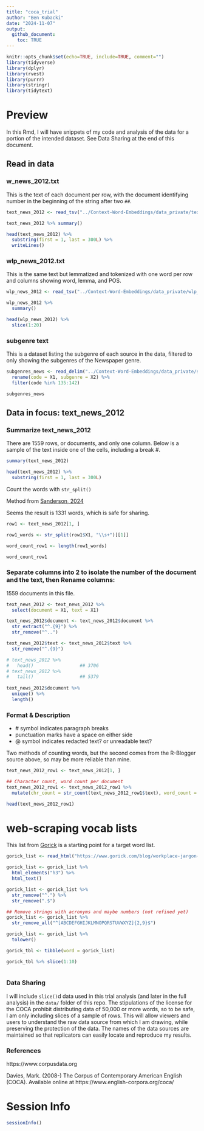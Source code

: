 ```yaml
---
title: "coca_trial"
author: "Ben Kubacki"
date: "2024-11-07"
output: 
  github_document:
    toc: TRUE
---
```


```r
knitr::opts_chunk$set(echo=TRUE, include=TRUE, comment="")
library(tidyverse)
library(dplyr)
library(rvest)
library(purrr)
library(stringr)
library(tidytext)


```


# Preview

In this Rmd, I will have snippets of my code and analysis of the data for a portion of the intended dataset. See Data Sharing at the end of this document.

## Read in data

### w_news_2012.txt

This is the text of each document per row, with the document identifying number in the beginning of the string after two `##`. 


```r
text_news_2012 <- read_tsv("../Context-Word-Embeddings/data_private/text_newspaper_lsp/w_news_2012.txt", col_names = F, show_col_types = F) 

text_news_2012 %>% summary()

head(text_news_2012) %>%
  substring(first = 1, last = 300L) %>% 
  writeLines()

```
### wlp_news_2012.txt

This is the same text but lemmatized and tokenized with one word per row and columns showing word, lemma, and POS.

```r

wlp_news_2012 <- read_tsv("../Context-Word-Embeddings/data_private/wlp_newspaper_lsp/wlp_news_2012.txt", col_names=F, show_col_types = F) %>% rename(word = X1, lemma = X2, POS = X3)

wlp_news_2012 %>% 
  summary()

head(wlp_news_2012) %>%
  slice(1:20)

```

### subgenre text

This is a dataset listing the subgenre of each source in the data, filtered to only showing the subgenres of the Newspaper genre.

```r

subgenres_news <- read_delim("../Context-Word-Embeddings/data_private/subgenreCodes.txt", col_names = F) %>% 
  rename(code = X1, subgenre = X2) %>%  
  filter(code %in% 135:142)

subgenres_news

```

## Data in focus: text_news_2012

### Summarize text_news_2012

There are 1559 rows, or documents, and only one column. Below is a sample of the text inside one of the cells, including a break #.

```r

summary(text_news_2012)

head(text_news_2012) %>%
  substring(first = 1, last = 300L)

```

Count the words with `str_split()` 

Method from [Sanderson, 2024](https://www.r-bloggers.com/2024/05/counting-words-in-a-string-in-r-a-comprehensive-guide/)

Seems the result is 1331 words, which is safe for sharing. 

```r

row1 <- text_news_2012[1, ]

row1_words <- str_split(row1$X1, "\\s+")[[1]]

word_count_row1 <- length(row1_words)

word_count_row1


```


### Separate columns into 2 to isolate the number of the document and the text, then Rename columns:

1559 documents in this file.

```r
text_news_2012 <- text_news_2012 %>% 
  select(document = X1, text = X1) 

text_news_2012$document <- text_news_2012$document %>% 
  str_extract("^.{9}") %>% 
  str_remove("^..") 

text_news_2012$text <- text_news_2012$text %>% 
  str_remove("^.{9}") 

# text_news_2012 %>% 
#   head()                 ## 3706
# text_news_2012 %>% 
#   tail()                 ## 5379
  
text_news_2012$document %>% 
  unique() %>% 
  length()

```

### Format & Description

- \# symbol indicates paragraph breaks  
- punctuation marks have a space on either side  
- @ symbol indicates redacted text? or unreadable text?  

Two methods of counting words, but the second comes from the R-Blogger source above, so may be more reliable than mine.

```r

text_news_2012_row1 <- text_news_2012[1, ]

## Character count, word count per document
text_news_2012_row1 <- text_news_2012_row1 %>% 
  mutate(chr_count = str_count(text_news_2012_row1$text), word_count = str_count(text_news_2012_row1$text, "\\s\\b"), word_count2 = str_count(text_news_2012_row1$text, "\\s+"))

head(text_news_2012_row1)

```

# web-scraping vocab lists

This list from [Gorick](https://www.gorick.com/blog/workplace-jargon-dictionary) is a starting point for a target word list. 

```r
gorick_list <- read_html("https://www.gorick.com/blog/workplace-jargon-dictionary")

gorick_list <- gorick_list %>% 
  html_elements("h3") %>% 
  html_text() 

gorick_list <- gorick_list %>% 
  str_remove("^.") %>% 
  str_remove(".$") 

## Remove strings with acronyms and maybe numbers (not refined yet)
gorick_list <- gorick_list %>% 
  str_remove_all("^[ABCDEFGHIJKLMNOPQRSTUVWXYZ]{2,9}$")

gorick_list <- gorick_list %>%
  tolower()

gorick_tbl <- tibble(word = gorick_list) 

gorick_tbl %>% slice(1:10)
 
```


### Data Sharing

I will include `slice()`d data used in this trial analysis (and later in the full analysis) in the `data/` folder of this repo. The stipulations of the license for the COCA prohibit distributing data of 50,000 or more words, so to be safe, I am only including slices of a sample of rows. This will allow viewers and users to understand the raw data source from which I am drawing, while preserving the protection of the data. The names of the data sources are maintained so that replicators can easily locate and reproduce my results. 

### References 

https://www.corpusdata.org 

Davies, Mark. (2008-) The Corpus of Contemporary American English (COCA). Available online at https://www.english-corpora.org/coca/

# Session Info

```r
sessionInfo()
```

